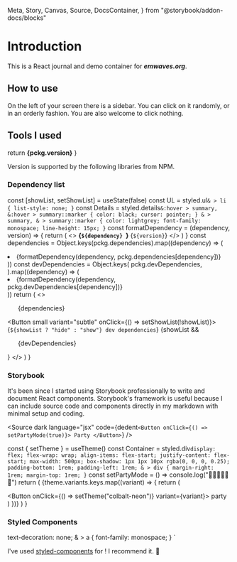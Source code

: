   Meta,
  Story,
  Canvas,
  Source,
  DocsContainer,
} from "@storybook/addon-docs/blocks"

<Meta title="README" />

# Introduction

This is a React journal and demo container for <b><em>emwaves.org</em></b>.

## How to use

On the left of your screen there is a sidebar. You can click on it randomly, or in an orderly fashion. You are also welcome to click nothing.

## Tools I used

  return <strong>{pckg.version}</strong>
}

Version <CurrentVersion /> is supported by the following libraries from NPM.

### Dependency list

  const [showList, setShowList] = useState(false)
  const UL = styled.ul`
    & > li {
      list-style: none;
    }
  `
  const Details = styled.details`
    &:hover > summary,
    &:hover > summary::marker {
      color: black;
      cursor: pointer;
    }
    & > summary,
    & > summary::marker {
      color: lightgrey;
      font-family: monospace;
      line-height: 15px;
    }
  `
  const formatDependency = (dependency, version) => {
    return (
      <>
        <strong>{`${dependency} `}</strong>
        {`${version}`}
      </>
    )
  }
  const dependencies = Object.keys(pckg.dependencies).map((dependency) => (
    <li key={dependency}>
      {formatDependency(dependency, pckg.dependencies[dependency])}
    </li>
  ))
  const devDependencies = Object.keys(
    pckg.devDependencies,
  ).map((dependency) => (
    <li key={dependency}>
      {formatDependency(dependency, pckg.devDependencies[dependency])}
    </li>
  ))
  return (
    <>
      <UL>{dependencies}</UL>
      <Button small variant="subtle" onClick={() => setShowList(!showList)}>
        {`${showList ? "hide" : "show"} dev dependencies`}
      </Button>
      {showList && <UL>{devDependencies}</UL>}
    </>
  )
}

<DependencyList />

### Storybook

It's been <HowMany days="11/12/2017" /> since I started using Storybook professionally to write and document React components. Storybook's framework is useful because I can include source code and components directly in my markdown with minimal setup and coding.

<Source
  dark
  language="jsx"
  code={dedent`
    <Button onClick={() => setPartyMode(true)}>
      Party
    </Button>
  `}
/>

  const { setTheme } = useTheme()
  const Container = styled.div`
    display: flex;
    flex-wrap: wrap;
    align-items: flex-start;
    justify-content: flex-start;
    max-width: 500px;
    box-shadow: 1px 1px 10px rgba(0, 0, 0, 0.25);
    padding-bottom: 1rem;
    padding-left: 1rem;
    & > div {
      margin-right: 1rem;
      margin-top: 1rem;
    }
  `
  const setPartyMode = () => console.log("🎉🎉🎉🎉🎉🎉")
  return (
    <Container>
      {theme.variants.keys.map((variant) => {
        return (
          <div key={variant}>
            <Button onClick={() => setTheme("colbalt-neon")} variant={variant}>
              party
            </Button>
          </div>
        )
      })}
    </Container>
  )
}

<ButtonPoster />

### Styled Components

  text-decoration: none;
  & > a {
    font-family: monospace;
  }
`

I've used <NpmLink>[styled-components](https://github.com/styled-components)</NpmLink> for <HowMany days="10/02/2020" />! I recommend it. 💅
